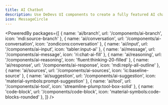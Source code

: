 ```yaml
---
title: AI Chatbot
description: Use DeDevs UI components to create a fully featured AI chatbot interface.
icon: MessageCircle
---
```


<PoweredBy packages={[
  { name: 'ai/branch', url: '/components/ai-branch', icon: 'mdi:source-branch' },
  { name: 'ai/conversation', url: '/components/ai-conversation', icon: 'zondicons:conversation' },
  { name: 'ai/input', url: '/components/ai-input', icon: 'tabler:input-ai' },
  { name: 'ai/message', url: '/components/ai-message', icon: 'ri:chat-ai-fill' },
  { name: 'ai/reasoning', url: '/components/ai-reasoning', icon: 'fluent:thinking-20-filled' },
  { name: 'ai/response', url: '/components/ai-response', icon: 'mdi:reply-all-outline' },
  { name: 'ai/sources', url: '/components/ai-sources', icon: 'ic:baseline-source' },
  { name: 'ai/suggestion', url: '/components/ai-suggestion', icon: 'material-symbols:prompt-suggestion' },
  { name: 'ai/tool', url: '/components/ai-tool', icon: 'streamline-plump:tool-box-solid' },
  { name: 'code-block', url: '/components/code-block', icon: 'material-symbols:code-blocks-rounded' },
]} />

<Preview path="ai-chatbot" type="block" />